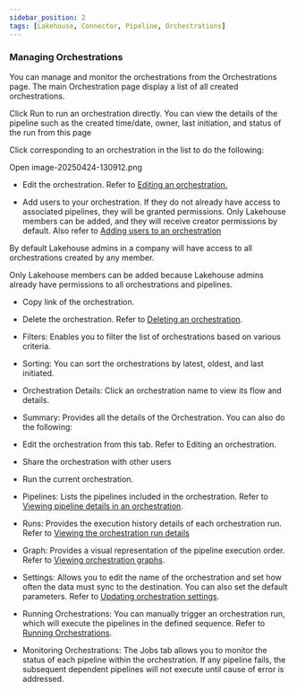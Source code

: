 ```yaml
---
sidebar_position: 2
tags: [Lakehouse, Connector, Pipeline, Orchestrations]
---
```


### Managing Orchestrations

You can manage and monitor the orchestrations from the Orchestrations page. The main Orchestration page display a list of all created orchestrations.

Click Run to run an orchestration directly. You can view the details of the pipeline such as the created time/date, owner, last initiation, and status of the run from this page

Click corresponding to an orchestration in the list to do the following:

Open image-20250424-130912.png

-   Edit the orchestration. Refer to [Editing an orchestration.](https://saasxl.atlassian.net/wiki/spaces/documentation/pages/220692503/DataGOL+Documentation#Editing-an-Orchestration)
    
-   Add users to your orchestration. If they do not already have access to associated pipelines, they will be granted permissions. Only Lakehouse members can be added, and they will receive creator permissions by default. Also refer to [Adding users to an orchestration](https://saasxl.atlassian.net/wiki/spaces/documentation/pages/220692503/DataGOL+Documentation#Adding-members-to-Orchestration)
    

By default Lakehouse admins in a company will have access to all orchestrations created by any member.

Only Lakehouse members can be added because Lakehouse admins already have permissions to all orchestrations and pipelines.

-   Copy link of the orchestration.
    
-   Delete the orchestration. Refer to [Deleting an orchestration](https://saasxl.atlassian.net/wiki/spaces/documentation/pages/220692503/DataGOL+Documentation#Deleting-an-orchestration).
    

-   Filters: Enables you to filter the list of orchestrations based on various criteria.
    
-   Sorting: You can sort the orchestrations by latest, oldest, and last initiated.
    
-   Orchestration Details: Click an orchestration name to view its flow and details.
    

-   Summary: Provides all the details of the Orchestration. You can also do the following:
    

-   Edit the orchestration from this tab. Refer to Editing an orchestration.
    
-   Share the orchestration with other users
    
-   Run the current orchestration.
    

-   Pipelines: Lists the pipelines included in the orchestration. Refer to [Viewing pipeline details in an orchestration](https://saasxl.atlassian.net/wiki/spaces/documentation/pages/220692503/DataGOL+Documentation#Viewing-the-orchestration-graph).
    
-   Runs: Provides the execution history details of each orchestration run. Refer to [Viewing the orchestration run details](https://saasxl.atlassian.net/wiki/spaces/documentation/pages/220692503/DataGOL+Documentation#Viewing-the-orchestration-run-details)
    
-   Graph: Provides a visual representation of the pipeline execution order. Refer to [Viewing orchestration graphs](https://saasxl.atlassian.net/wiki/spaces/documentation/pages/220692503/DataGOL+Documentation#Viewing-the-orchestration-graph).
    
-   Settings: Allows you to edit the name of the orchestration and set how often the data must sync to the destination. You can also set the default parameters. Refer to [Updating orchestration settings](https://saasxl.atlassian.net/wiki/spaces/documentation/pages/220692503/DataGOL+Documentation#Updating-the-orchestration-settings).
    

-   Running Orchestrations: You can manually trigger an orchestration run, which will execute the pipelines in the defined sequence. Refer to [Running Orchestrations](https://saasxl.atlassian.net/wiki/spaces/documentation/pages/220692503/DataGOL+Documentation#Running-an-orchestration).
    
-   Monitoring Orchestrations: The Jobs tab allows you to monitor the status of each pipeline within the orchestration. If any pipeline fails, the subsequent dependent pipelines will not execute until cause of error is addressed.
    
